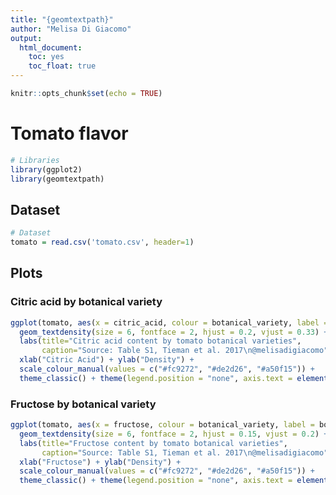 ```yaml
---
title: "{geomtextpath}"
author: "Melisa Di Giacomo"
output:
  html_document:
    toc: yes
    toc_float: true
---
```


```r
knitr::opts_chunk$set(echo = TRUE)
```

# Tomato flavor

```r
# Libraries
library(ggplot2)
library(geomtextpath)
```

## Dataset

```r
# Dataset
tomato = read.csv('tomato.csv', header=1)
```

## Plots

### Citric acid by botanical variety

```r
ggplot(tomato, aes(x = citric_acid, colour = botanical_variety, label = botanical_variety)) +
  geom_textdensity(size = 6, fontface = 2, hjust = 0.2, vjust = 0.33) +
  labs(title="Citric acid content by tomato botanical varieties",
       caption="Source: Table S1, Tieman et al. 2017\n@melisadigiacomo") +
  xlab("Citric Acid") + ylab("Density") +
  scale_colour_manual(values = c("#fc9272", "#de2d26", "#a50f15")) +
  theme_classic() + theme(legend.position = "none", axis.text = element_text(size = 15), text = element_text(size = 15))
```

### Fructose by botanical variety

```r
ggplot(tomato, aes(x = fructose, colour = botanical_variety, label = botanical_variety)) +
  geom_textdensity(size = 6, fontface = 2, hjust = 0.15, vjust = 0.2) +
  labs(title="Fructose content by tomato botanical varieties",
       caption="Source: Table S1, Tieman et al. 2017\n@melisadigiacomo") +
  xlab("Fructose") + ylab("Density") +
  scale_colour_manual(values = c("#fc9272", "#de2d26", "#a50f15")) +
  theme_classic() + theme(legend.position = "none", axis.text = element_text(size = 15), text = element_text(size = 15))
```